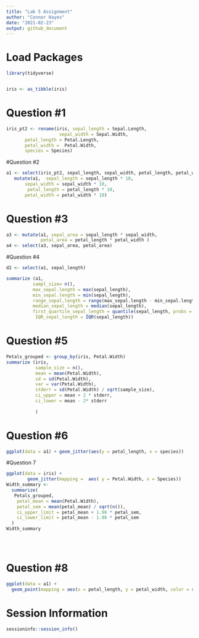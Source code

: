 ```yaml
---
title: "Lab 5 Assignment"
author: "Connor Hayes"
date: "2021-02-23"
output: github_document
---
```


# Load Packages
```r
library(tidyverse)


iris <- as_tibble(iris)

```


# Question #1
```r
iris_pt2 <- rename(iris, sepal_length = Sepal.Length,
                    sepal_width = Sepal.Width, 
       petal_length = Petal.Length,
       petal_width =  Petal.Width,
       species = Species)
```

#Question #2
```r
a1 <- select(iris_pt2, sepal_length, sepal_width, petal_length, petal_width, species)
   mutate(a1,  sepal_length = sepal_length * 10,
       sepal_width = sepal_width * 10, 
        petal_length = petal_length * 10, 
       petal_width = petal_width * 10)
```

# Question #3
```r
a3 <- mutate(a1, sepal_area = sepal_length * sepal_width, 
             petal_area = petal_length * petal_width )
a4 <- select(a3, sepal_area, petal_area)
```

#Question #4

```r
d2 <- select(a1, sepal_length)

summarize (a1,
          sampl_size= n(),
          max_sepal.length = max(sepal_length),
          min_sepal.length = min(sepal_length),
          range_sepal.length = range(max_sepal.length - min_sepal.length),         
          median_sepal_length = median(sepal_length),         
          first_quartile_sepal_length = quantile(sepal_length, probs = 0.25),
           IQR_sepal_length = IQR(sepal_length))
```

# Question #5

```r
Petals_grouped <- group_by(iris, Petal.Width)
summarize (iris,
           sample_size = n(),
           mean = mean(Petal.Width),
           sd = sd(Petal.Width),
           var = var(Petal.Width),
           stderr = sd(Petal.Width) / sqrt(sample_size),
           ci_upper = mean + 2 * stderr,
           ci_lower = mean - 2* stderr
          
           )
```

# Question #6
```r
ggplot(data = a1) + geom_jitter(aes(y = petal_length, x = species)) 

```


#Question 7

```r
ggplot(data = iris) + 
        geom_jitter(mapping =  aes( y = Petal.Width, x = Species))
Width_summary <-
  summarize(
   Petals_grouped,
    petal_mean = mean(Petal.Width),
    petal_sem = mean(petal_mean) / sqrt(n()),
    ci_upper_limit = petal_mean + 1.96 * petal_sem,
    ci_lower_limit = petal_mean - 1.96 * petal_sem
  )
Width_summary





```

# Question #8
```r
ggplot(data = a1) +
  geom_point(mapping = aes(x = petal_length, y = petal_width, color = species), alpha = 0.1)
```


# Session Information

```r
sessioninfo::session_info()
```

